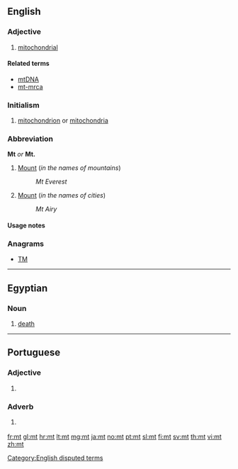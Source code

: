 {{also|Mt|MT|mT|Mt.|.mt}}
==English==

===Adjective===
{{en-adj|-}}

# {{context|biology|lang=en}} [[mitochondrial]]

====Related terms====
* [[mtDNA]]
* [[mt-mrca]]

===Initialism===
{{en-initialism}}

# {{context|biology|lang=en}} [[mitochondrion]] or [[mitochondria]]

===Abbreviation===
'''Mt''' ''or'' '''Mt.'''

# [[Mount]] (''in the names of mountains'')
#: ''Mt Everest''
# [[Mount]] (''in the names of cities'')
#: ''Mt Airy''

====Usage notes====
<!--Disputed:
* As the abbreviation for definition 2 only eliminates the use of two characters, the full word, [[Mount]], is generally preferred. It is also never appropriate to use this abbreviation in body text in any form. The same applies to [[Ft]] for [[Fort]], [[So]] for [[South]], and [[No]] for [[North]]. Use of Mt is only appropriate when space necessitates.
-->

===Anagrams===
* [[TM#English|TM]]

[[Category:English disputed terms]]

----

==Egyptian==

===Noun===
{{head|egy|noun|head=<hiero>t:m*A14</hiero>}}
# [[death]]

----

==Portuguese==

===Adjective===
{{head|pt|adjective}}
# {{context|Internet slang|text messaging|lang=pt}} {{abbreviation of|muito||many|lang=pt}}

===Adverb===
{{head|pt|adverb}}
# {{context|Internet slang|text messaging|lang=pt}} {{abbreviation of|muito||very|lang=pt}}

[[fr:mt]]
[[gl:mt]]
[[hr:mt]]
[[lt:mt]]
[[mg:mt]]
[[ja:mt]]
[[no:mt]]
[[pt:mt]]
[[sl:mt]]
[[fi:mt]]
[[sv:mt]]
[[th:mt]]
[[vi:mt]]
[[zh:mt]]